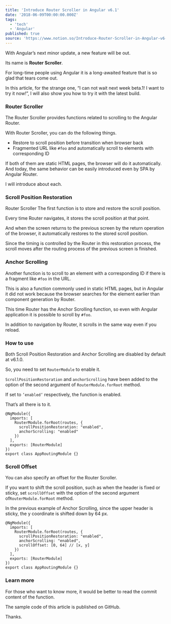 ```yaml
---
title: 'Introduce Router Scroller in Angular v6.1'
date: '2018-06-09T00:00:00.000Z'
tags:
  - 'tech'
  - 'Angular'
published: true
source: 'https://www.notion.so/Introduce-Router-Scroller-in-Angular-v6-1-5116a5eaca934e2c8c5d3e492a935c1c'
---
```



With Angular’s next minor update, a new feature will be out.

Its name is **Router Scroller**.

For long-time people using Angular it is a long-awaited feature that is so glad that tears come out.

In this article, for the strange one, “I can not wait next week beta.1! I want to try it now!”, I will also show you how to try it with the latest build.

### Router Scroller

The Router Scroller provides functions related to scrolling to the Angular Router.

With Router Scroller, you can do the following things.

- Restore to scroll position before transition when browser back
- Fragmented URL like `#foo` and automatically scroll to elements with corresponding ID

If both of them are static HTML pages, the browser will do it automatically. And today, the same behavior can be easily introduced even by SPA by Angular Router.

I will introduce about each.

### Scroll Position Restoration

Router Scroller The first function is to store and restore the scroll position.

Every time Router navigates, it stores the scroll position at that point.

And when the screen returns to the previous screen by the return operation of the browser, it automatically restores to the stored scroll position.

Since the timing is controlled by the Router in this restoration process, the scroll moves after the routing process of the previous screen is finished.

### Anchor Scrolling

Another function is to scroll to an element with a corresponding ID if there is a fragment like `#foo` in the URL.

This is also a function commonly used in static HTML pages, but in Angular it did not work because the browser searches for the element earlier than component generation by Router.

This time Router has the Anchor Scrolling function, so even with Angular application it is possible to scroll by `#foo`.

In addition to navigation by Router, it scrolls in the same way even if you reload.

### How to use

Both Scroll Position Restoration and Anchor Scrolling are disabled by default at v6.1.0.

So, you need to set `RouterModule` to enable it.

`ScrollPositionRestoration` and `anchorScrolling` have been added to the option of the second argument of `RouterModule.forRoot` method.

If set to `’enabled’` respectively, the function is enabled.

That’s all there is to it.

```
@NgModule({
  imports: [
    RouterModule.forRoot(routes, {
      scrollPositionRestoration: "enabled",
      anchorScrolling: "enabled"
    })
  ],
  exports: [RouterModule]
})
export class AppRoutingModule {}
```

### Scroll Offset

You can also specify an offset for the Router Scroller.

If you want to shift the scroll position, such as when the header is fixed or sticky, set `scrollOffset` with the option of the second argument of`RouterModule.forRoot` method.

In the previous example of Anchor Scrolling, since the upper header is sticky, the y coordinate is shifted down by 64 px.

```
@NgModule({
  imports: [
    RouterModule.forRoot(routes, {
      scrollPositionRestoration: "enabled",
      anchorScrolling: "enabled",
      scrollOffset: [0, 64] // [x, y]
    })
  ],
  exports: [RouterModule]
})
export class AppRoutingModule {}
```

### Learn more

For those who want to know more, it would be better to read the commit content of the function.

<LinkPreview src="https://github.com/angular/angular/commit/49c5234c6817ceae02b8bacb30adae99c45a49a9" />

The sample code of this article is published on GitHub.

<LinkPreview src="https://github.com/lacolaco/ng-router-scrolling-example" />

Thanks.
